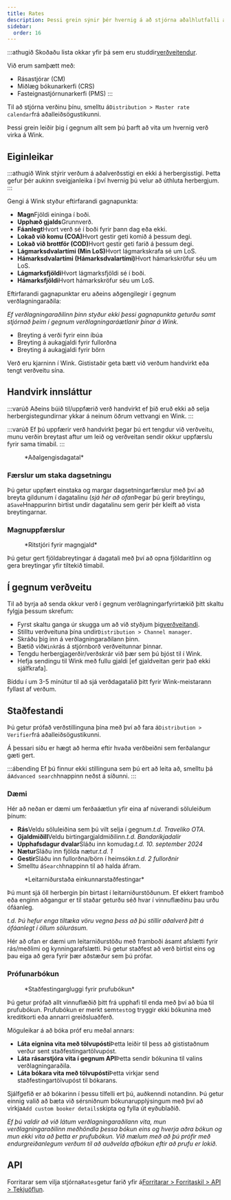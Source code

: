 ```yaml
---
title: Rates
description: Þessi grein sýnir þér hvernig á að stjórna aðalhlutfalli á Wink.
sidebar:
  order: 16
---
```


:::athugið
Skoðaðu lista okkar yfir þá sem eru studdir[verðveitendur](/extranet/rate-providers).

Við erum samþætt með:

* Rásastjórar (CM)
* Miðlæg bókunarkerfi (CRS)
* Fasteignastjórnunarkerfi (PMS)
  :::

Til að stjórna verðinu þínu, smelltu á`Distribution > Master rate calendar`frá aðalleiðsögustikunni.

Þessi grein leiðir þig í gegnum allt sem þú þarft að vita um hvernig verð virka á Wink.

## Eiginleikar

:::athugið
Wink stýrir verðum á aðalverðsstigi en ekki á herbergisstigi. Þetta gefur þér aukinn sveigjanleika í því hvernig þú velur að úthluta herbergjum.
:::

Gengi á Wink styður eftirfarandi gagnapunkta:

* **Magn**Fjöldi eininga í boði.
* **Upphæð gjalds**Grunnverð.
* **Fáanlegt**Hvort verð sé í boði fyrir þann dag eða ekki.
* **Lokað við komu (COA)**&#x48;vort gestir geti komið á þessum degi.
* **Lokað við brottför (COD)**&#x48;vort gestir geti farið á þessum degi.
* **Lágmarksdvalartími (Min LoS)**&#x48;vort lágmarkskrafa sé um LoS.
* **Hámarksdvalartími (Hámarksdvalartími)**&#x48;vort hámarkskröfur séu um LoS.
* **Lágmarksfjöldi**Hvort lágmarksfjöldi sé í boði.
* **Hámarksfjöldi**Hvort hámarkskröfur séu um LoS.

Eftirfarandi gagnapunktar eru aðeins aðgengilegir í gegnum verðlagningaraðila:

*Ef verðlagningaraðilinn þinn styður ekki þessi gagnapunkta geturðu samt stjórnað þeim í gegnum verðlagningaráætlanir þínar á Wink.*

* Breyting á verði fyrir einn íbúa
* Breyting á aukagjaldi fyrir fullorðna
* Breyting á aukagjaldi fyrir börn

Verð eru kjarninn í Wink. Gististaðir geta bætt við verðum handvirkt eða tengt verðveitu sína.

## Handvirk innsláttur

:::varúð
Aðeins búið til/uppfærið verð handvirkt ef þið eruð ekki að selja herbergistegundirnar ykkar á neinum öðrum vettvangi en Wink.
:::

:::varúð
Ef þú uppfærir verð handvirkt þegar þú ert tengdur við verðveitu, munu verðin breytast aftur um leið og verðveitan sendir okkur uppfærslu fyrir sama tímabil.
:::

<figure>
  <CloudinaryImage width="700" height="251" resize="scale" quality="best" alt="Aðalgengisdagatal" src="academy/rate-calendar" errorImage="noimage_opaque_nyrtl0.png" />

  <figcaption>*Aðalgengisdagatal*</figcaption>
</figure>


### Færslur um staka dagsetningu

Þú getur uppfært einstaka og margar dagsetningarfærslur með því að breyta gildunum í dagatalinu (*sjá hér að ofan*Þegar þú gerir breytingu, a`Save`Hnappurinn birtist undir dagatalinu sem gerir þér kleift að vista breytingarnar.

### Magnuppfærslur

<figure>
  <CloudinaryImage width="700" height="267" resize="scale" quality="best" alt="Ritstjóri fyrir magngjald" src="academy/bulk-editor" errorImage="noimage_opaque_nyrtl0.png" />

  <figcaption>*Ritstjóri fyrir magngjald*</figcaption>
</figure>


Þú getur gert fjöldabreytingar á dagatali með því að opna fjöldaritlinn og gera breytingar yfir tiltekið tímabil.

## Í gegnum verðveitu

Til að byrja að senda okkur verð í gegnum verðlagningarfyrirtækið þitt skaltu fylgja þessum skrefum:

* Fyrst skaltu ganga úr skugga um að við styðjum þig[verðveitandi](/extranet/rate-providers).
* Stilltu verðveituna þína undir`Distribution > Channel manager`.
* Skráðu þig inn á verðlagningaraðilann þinn.
* Bætið við`Wink`rás á stjórnborð verðveitunnar þinnar.
* Tengdu herbergjagerðir/verðskrár við þær sem þú bjóst til í Wink.
* Hefja sendingu til Wink með fullu gjaldi \[ef gjaldveitan gerir það ekki sjálfkrafa].

Bíddu í um 3-5 mínútur til að sjá verðdagatalið þitt fyrir Wink-meistarann ​​fyllast af verðum.

## Staðfestandi

Þú getur prófað verðstillinguna þína með því að fara á`Distribution > Verifier`frá aðalleiðsögustikunni.

Á þessari síðu er hægt að herma eftir hvaða verðbeiðni sem ferðalangur gæti gert.

:::ábending
Ef þú finnur ekki stillinguna sem þú ert að leita að, smelltu þá á`Advanced search`hnappinn neðst á síðunni.
:::

### Dæmi

Hér að neðan er dæmi um ferðaáætlun yfir eina af núverandi söluleiðum þínum:

* **Rás**Veldu söluleiðina sem þú vilt selja í gegnum.*t.d. Traveliko OTA*.
* **Gjaldmiðill**Veldu birtingargjaldmiðilinn.*t.d. Bandaríkjadalir*
* **Upphafsdagur dvalar**Sláðu inn komudag.*t.d. 10. september 2024*
* **Nætur**Sláðu inn fjölda nætur.*t.d. 1*
* **Gestir**Sláðu inn fullorðna/börn í heimsókn.*t.d. 2 fullorðnir*
* Smelltu á`Search`hnappinn til að halda áfram.

<figure>
  <CloudinaryImage width="350" height="501" resize="scale" quality="best" alt="Niðurstaða einkunnarprófunar" src="academy/rate-verifier" errorImage="noimage_opaque_nyrtl0.png" />

  <figcaption>*Leitarniðurstaða einkunnarstaðfestingar*</figcaption>
</figure>


Þú munt sjá öll herbergin þín birtast í leitarniðurstöðunum.
Ef ekkert framboð eða enginn aðgangur er til staðar geturðu séð hvar í vinnuflæðinu þau urðu ófáanleg.

*t.d. Þú hefur enga tiltæka vöru vegna þess að þú stillir aðalverð þitt á ófáanlegt í öllum sölurásum.*

Hér að ofan er dæmi um leitarniðurstöðu með framboði ásamt afslætti fyrir rás/meðlimi og kynningarafslætti.
Þú getur staðfest að verð birtist eins og þau eiga að gera fyrir þær aðstæður sem þú prófar.

### Prófunarbókun

<figure>
  <CloudinaryImage width="350" height="459" resize="scale" quality="best" alt="Prófunarbókunarforrit" src="academy/test-booking" errorImage="noimage_opaque_nyrtl0.png" />

  <figcaption>*Staðfestingargluggi fyrir prufubókun*</figcaption>
</figure>


Þú getur prófað allt vinnuflæðið þitt frá upphafi til enda með því að búa til prufubókun.
Prufubókun er merkt sem`test`og tryggir ekki bókunina með kreditkorti eða annarri greiðsluaðferð.

Möguleikar á að bóka próf eru meðal annars:

* **Láta eignina vita með tölvupósti**Þetta leiðir til þess að gististaðnum verður sent staðfestingartölvupóst.
* **Láta rásarstjóra vita í gegnum API**Þetta sendir bókunina til valins verðlagningaraðila.
* **Láta bókara vita með tölvupósti**Þetta virkjar send staðfestingartölvupóst til bókarans.

Sjálfgefið er að bókarinn í þessu tilfelli ert þú, auðkenndi notandinn. Þú getur einnig valið að bæta við sérsniðnum bókunarupplýsingum með því að virkja`Add custom booker details`skipta og fylla út eyðublaðið.

*Ef þú valdir að við látum verðlagningaraðilann vita, mun verðlagningaraðilinn meðhöndla þessa bókun eins og hverja aðra bókun og mun ekki vita að þetta er prufubókun. Við mælum með að þú prófir með endurgreiðanlegum verðum til að auðvelda afbókun eftir að prufu er lokið.*

## API

Forritarar sem vilja stjórna`Rates`getur farið yfir á[Forritarar > Forritaskil > API > Tekjuöflun](/developers/apis/#monetize-api).

